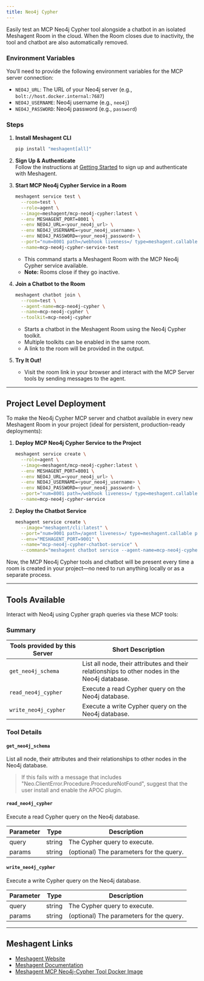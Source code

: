 ```yaml
---
title: Neo4j Cypher
---
```



Easily test an MCP Neo4j Cypher tool alongside a chatbot in an isolated Meshagent Room in the cloud. When the Room closes due to inactivity, the tool and chatbot are also automatically removed.

### Environment Variables

You’ll need to provide the following environment variables for the MCP server connection:
- `NEO4J_URL`: The URL of your Neo4j server (e.g., `bolt://host.docker.internal:7687`)
- `NEO4J_USERNAME`: Neo4j username (e.g., `neo4j`)
- `NEO4J_PASSWORD`: Neo4j password (e.g., `password`)

### Steps

1. **Install Meshagent CLI**  
   ```sh
   pip install "meshagent[all]"
   ```

2. **Sign Up & Authenticate**  
   Follow the instructions at [Getting Started](https://docs.meshagent.com/cli/getting_started) to sign up and authenticate with Meshagent.

3. **Start MCP Neo4j Cypher Service in a Room**
   ```sh
   meshagent service test \
     --room=test \
     --role=agent \
     --image=meshagent/mcp-neo4j-cypher:latest \
     --env MESHAGENT_PORT=8001 \
     --env NEO4J_URL=<your_neo4j_url> \
     --env NEO4J_USERNAME=<your_neo4j_username> \
     --env NEO4J_PASSWORD=<your_neo4j_password> \
     --port="num=8001 path=/webhook liveness=/ type=meshagent.callable" \
     --name=mcp-neo4j-cypher-service-test
   ```
   - This command starts a Meshagent Room with the MCP Neo4j Cypher service available.
   - **Note:** Rooms close if they go inactive.

4. **Join a Chatbot to the Room**
   ```sh
   meshagent chatbot join \
     --room=test \
     --agent-name=mcp-neo4j-cypher \
     --name=mcp-neo4j-cypher \
     --toolkit=mcp-neo4j-cypher
   ```
   - Starts a chatbot in the Meshagent Room using the Neo4j Cypher toolkit.
   - Multiple toolkits can be enabled in the same room.
   - A link to the room will be provided in the output.

5. **Try It Out!**
   - Visit the room link in your browser and interact with the MCP Server tools by sending messages to the agent.

---

## Project Level Deployment

To make the Neo4j Cypher MCP server and chatbot available in every new Meshagent Room in your project (ideal for persistent, production-ready deployments):

1. **Deploy MCP Neo4j Cypher Service to the Project**
   ```sh
   meshagent service create \
     --role=agent \
     --image=meshagent/mcp-neo4j-cypher:latest \
     --env MESHAGENT_PORT=8001 \
     --env NEO4J_URL=<your_neo4j_url> \
     --env NEO4J_USERNAME=<your_neo4j_username> \
     --env NEO4J_PASSWORD=<your_neo4j_password> \
     --port="num=8001 path=/webhook liveness=/ type=meshagent.callable" \
     --name=mcp-neo4j-cypher-service
   ```

2. **Deploy the Chatbot Service**
   ```sh
   meshagent service create \
     --image="meshagent/cli:latest" \
     --port="num=9001 path=/agent liveness=/ type=meshagent.callable participant_name=mcp-neo4j-cypher-chatbot" \
     --env="MESHAGENT_PORT=9001" \
     --name="mcp-neo4j-cypher-chatbot-service" \
     --command="meshagent chatbot service --agent-name=mcp-neo4j-cypher-chatbot --toolkit=mcp-neo4j-cypher"
   ```

Now, the MCP Neo4j Cypher tools and chatbot will be present every time a room is created in your project—no need to run anything locally or as a separate process.

---

## Tools Available

Interact with Neo4j using Cypher graph queries via these MCP tools:

### Summary

| Tools provided by this Server         | Short Description                                                                        |
|---------------------------------------|------------------------------------------------------------------------------------------|
| `get_neo4j_schema`                    | List all node, their attributes and their relationships to other nodes in the Neo4j database. |
| `read_neo4j_cypher`                   | Execute a read Cypher query on the Neo4j database.                                       |
| `write_neo4j_cypher`                  | Execute a write Cypher query on the Neo4j database.                                      |

### Tool Details

#### **`get_neo4j_schema`**
List all node, their attributes and their relationships to other nodes in the Neo4j database.
> If this fails with a message that includes "Neo.ClientError.Procedure.ProcedureNotFound", suggest that the user install and enable the APOC plugin.

#### **`read_neo4j_cypher`**
Execute a read Cypher query on the Neo4j database.

| Parameter | Type     | Description                               |
|-----------|----------|-------------------------------------------|
| query     | string   | The Cypher query to execute.              |
| params    | string   | (optional) The parameters for the query.  |

#### **`write_neo4j_cypher`**
Execute a write Cypher query on the Neo4j database.

| Parameter | Type     | Description                               |
|-----------|----------|-------------------------------------------|
| query     | string   | The Cypher query to execute.              |
| params    | string   | (optional) The parameters for the query.  |

---

## Meshagent Links

- [Meshagent Website](https://www.meshagent.com/)
- [Meshagent Documentation](https://docs.meshagent.com)
- [Meshagent MCP Neo4j-Cypher Tool Docker Image](https://hub.docker.com/r/meshagent/mcp-neo4j-cypher)
